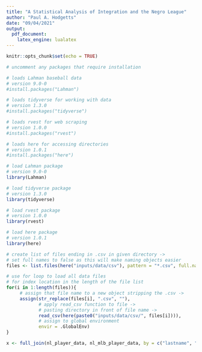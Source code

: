 ```yaml
---
title: "A Statistical Analysis of Integration and the Negro League"
author: "Paul A. Hodgetts"
date: "09/04/2021"
output: 
  pdf_document:
    latex_engine: lualatex
---
```


```r
knitr::opts_chunk$set(echo = TRUE)
```

```r
# uncomment any packages that require installation

# loads Lahman baseball data
# version 9.0-0
#install.packages("Lahman")

# loads tidyverse for working with data
# version 1.3.0
#install.packages("tidyverse")

# loads rvest for web scraping
# version 1.0.0
#install.packages("rvest")

# loads here for accessing directories
# version 1.0.1
#install.packages("here")
```

```r
# load Lahman package
# version 9.0-0
library(Lahman)

# load tidyverse package
# version 1.3.0
library(tidyverse)

# load rvest package
# version 1.0.0
library(rvest)

# load here package
# version 1.0.1
library(here)
```

```r
# create list of files ending in .csv in given directory ->
# set full names to false as this will make naming objects easier
files <- list.files(here("inputs/data/csv"), pattern = "*.csv", full.names = F)

# use for loop to load all data files
# for index location in the length of the file list
for(i in 1:length(files)){
     # assign that file name to a new object stripping the .csv ->
     assign(str_replace(files[i], ".csv", ""),
            # apply read_csv function to file ->
            # pasting directory in front of file name ->
            read_csv(here(paste0("inputs/data/csv/", files[i]))), 
            # assign to global environment
            envir = .GlobalEnv)
}

x <- full_join(nl_player_data, nl_mlb_player_data, by = c("lastname", "firstname"))
```
